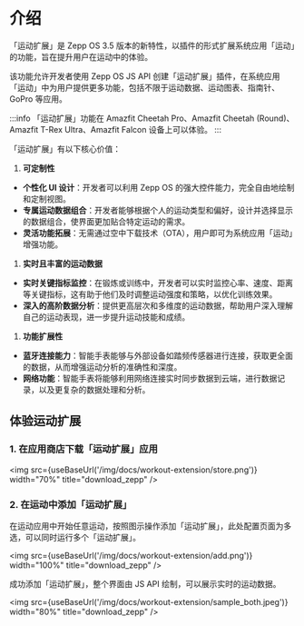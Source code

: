 
# 介绍

「运动扩展」是 Zepp OS 3.5 版本的新特性，以插件的形式扩展系统应用「运动」的功能，旨在提升用户在运动中的体验。

该功能允许开发者使用 Zepp OS JS API 创建「运动扩展」插件，在系统应用「运动」中为用户提供更多功能，包括不限于运动数据、运动图表、指南针、GoPro 等应用。

:::info
「运动扩展」功能在 Amazfit Cheetah Pro、Amazfit Cheetah (Round)、Amazfit T-Rex Ultra、Amazfit Falcon 设备上可以体验。
:::

「运动扩展」有以下核心价值：

1. **可定制性**

- **个性化 UI 设计**：开发者可以利用 Zepp OS 的强大控件能力，完全自由地绘制和定制视图。
- **专属运动数据组合**：开发者能够根据个人的运动类型和偏好，设计并选择显示的数据组合，使界面更加贴合特定运动的需求。
- **灵活功能拓展**：无需通过空中下载技术（OTA），用户即可为系统应用「运动」增强功能。

1. **实时且丰富的运动数据**

- **实时关键指标监控**：在锻炼或训练中，开发者可以实时监控心率、速度、距离等关键指标，这有助于他们及时调整运动强度和策略，以优化训练效果。
- **深入的高阶数据分析**：提供更高层次和多维度的运动数据，帮助用户深入理解自己的运动表现，进一步提升运动技能和成绩。

1. **功能扩展性**

- **蓝牙连接能力**：智能手表能够与外部设备如踏频传感器进行连接，获取更全面的数据，从而增强运动分析的准确性和深度。
- **网络功能**：智能手表将能够利用网络连接实时同步数据到云端，进行数据记录，以及更复杂的数据处理和分析。

## 体验运动扩展

### 1. 在应用商店下载「运动扩展」应用

<img src={useBaseUrl('/img/docs/workout-extension/store.png')} width="70%" title="download_zepp" />

### 2. 在运动中添加「运动扩展」

在运动应用中开始任意运动，按照图示操作添加「运动扩展」，此处配置页面为多选，可以同时运行多个「运动扩展」。

<img src={useBaseUrl('/img/docs/workout-extension/add.png')} width="100%" title="download_zepp" />

成功添加「运动扩展」，整个界面由 JS API 绘制，可以展示实时的运动数据。

<img
  src={useBaseUrl('/img/docs/workout-extension/sample_both.jpeg')}
  width="80%"
  title="download_zepp"
/>
